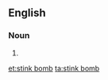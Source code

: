 {{also|stinkbomb|stink-bomb}}
==English==

===Noun===
{{en-noun|head=[[stink]] [[bomb]]}}

# {{alternative form of|stinkbomb|lang=en}}

[[et:stink bomb]]
[[ta:stink bomb]]